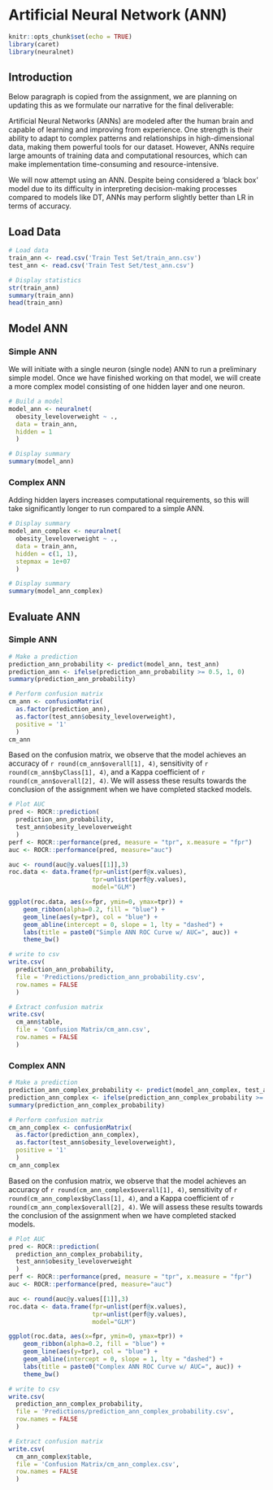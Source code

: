 # Artificial Neural Network (ANN)

<!-- ## R Packages and Setup {-} -->


```r
knitr::opts_chunk$set(echo = TRUE)
library(caret)
library(neuralnet)
```


## Introduction

Below paragraph is copied from the assignment, we are planning on updating this as we formulate our narrative for the final deliverable:

Artificial Neural Networks (ANNs) are modeled after the human brain and capable of learning and improving from experience. One strength is their ability to adapt to complex patterns and relationships in high-dimensional data, making them powerful tools for our dataset. However, ANNs require large amounts of training data and computational resources, which can make implementation time-consuming and resource-intensive.

We will now attempt using an ANN. Despite being considered a ‘black box’ model due to its difficulty in interpreting decision-making processes compared to models like DT, ANNs may perform slightly better than LR in terms of accuracy.


## Load Data

```r
# Load data
train_ann <- read.csv('Train Test Set/train_ann.csv')
test_ann <- read.csv('Train Test Set/test_ann.csv')

# Display statistics
str(train_ann)
summary(train_ann)
head(train_ann)
```


## Model ANN

### Simple ANN

We will initiate with a single neuron (single node) ANN to run a preliminary simple model. Once we have finished working on that model, we will create a more complex model consisting of one hidden layer and one neuron.

```r
# Build a model
model_ann <- neuralnet(
  obesity_leveloverweight ~ .,
  data = train_ann,
  hidden = 1
  )
```

```r
# Display summary
summary(model_ann)
```

### Complex ANN

Adding hidden layers increases computational requirements, so this will take significantly longer to run compared to a simple ANN.


```r
# Display summary
model_ann_complex <- neuralnet(
  obesity_leveloverweight ~ .,
  data = train_ann,
  hidden = c(1, 1),
  stepmax = 1e+07
  )
```

```r
# Display summary
summary(model_ann_complex)
```


## Evaluate ANN

### Simple ANN

```r
# Make a prediction
prediction_ann_probability <- predict(model_ann, test_ann)
prediction_ann <- ifelse(prediction_ann_probability >= 0.5, 1, 0)
summary(prediction_ann_probability)

# Perform confusion matrix
cm_ann <- confusionMatrix(
  as.factor(prediction_ann),
  as.factor(test_ann$obesity_leveloverweight),
  positive = '1'
  )
cm_ann
```

Based on the confusion matrix, we observe that the model achieves an accuracy of ``r round(cm_ann$overall[1], 4)``, sensitivity of ``r round(cm_ann$byClass[1], 4)``, and a Kappa coefficient of ``r round(cm_ann$overall[2], 4)``. We will assess these results towards the conclusion of the assignment when we have completed stacked models.


```r
# Plot AUC
pred <- ROCR::prediction(
  prediction_ann_probability,
  test_ann$obesity_leveloverweight
  )
perf <- ROCR::performance(pred, measure = "tpr", x.measure = "fpr")
auc <- ROCR::performance(pred, measure="auc")

auc <- round(auc@y.values[[1]],3)
roc.data <- data.frame(fpr=unlist(perf@x.values),
                       tpr=unlist(perf@y.values),
                       model="GLM")

ggplot(roc.data, aes(x=fpr, ymin=0, ymax=tpr)) +
    geom_ribbon(alpha=0.2, fill = "blue") +
    geom_line(aes(y=tpr), col = "blue") +
    geom_abline(intercept = 0, slope = 1, lty = "dashed") +
    labs(title = paste0("Simple ANN ROC Curve w/ AUC=", auc)) +
    theme_bw()
```

```r
# write to csv
write.csv(
  prediction_ann_probability,
  file = 'Predictions/prediction_ann_probability.csv',
  row.names = FALSE
  )

# Extract confusion matrix
write.csv(
  cm_ann$table,
  file = 'Confusion Matrix/cm_ann.csv',
  row.names = FALSE
  )
```

### Complex ANN

```r
# Make a prediction
prediction_ann_complex_probability <- predict(model_ann_complex, test_ann)
prediction_ann_complex <- ifelse(prediction_ann_complex_probability >= 0.5, 1, 0)
summary(prediction_ann_complex_probability)

# Perform confusion matrix
cm_ann_complex <- confusionMatrix(
  as.factor(prediction_ann_complex),
  as.factor(test_ann$obesity_leveloverweight),
  positive = '1'
  )
cm_ann_complex
```

Based on the confusion matrix, we observe that the model achieves an accuracy of ``r round(cm_ann_complex$overall[1], 4)``, sensitivity of ``r round(cm_ann_complex$byClass[1], 4)``, and a Kappa coefficient of ``r round(cm_ann_complex$overall[2], 4)``. We will assess these results towards the conclusion of the assignment when we have completed stacked models.

```r
# Plot AUC
pred <- ROCR::prediction(
  prediction_ann_complex_probability,
  test_ann$obesity_leveloverweight
  )
perf <- ROCR::performance(pred, measure = "tpr", x.measure = "fpr")
auc <- ROCR::performance(pred, measure="auc")

auc <- round(auc@y.values[[1]],3)
roc.data <- data.frame(fpr=unlist(perf@x.values),
                       tpr=unlist(perf@y.values),
                       model="GLM")

ggplot(roc.data, aes(x=fpr, ymin=0, ymax=tpr)) +
    geom_ribbon(alpha=0.2, fill = "blue") +
    geom_line(aes(y=tpr), col = "blue") +
    geom_abline(intercept = 0, slope = 1, lty = "dashed") +
    labs(title = paste0("Complex ANN ROC Curve w/ AUC=", auc)) +
    theme_bw()
```

```r
# write to csv
write.csv(
  prediction_ann_complex_probability,
  file = 'Predictions/prediction_ann_complex_probability.csv',
  row.names = FALSE
  )

# Extract confusion matrix
write.csv(
  cm_ann_complex$table,
  file = 'Confusion Matrix/cm_ann_complex.csv',
  row.names = FALSE
  )
```